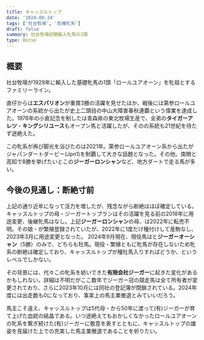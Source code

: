 ```yaml
---
title: キャッスルトップ
date: '2024-08-24'
tags: ['社台牧場', '危機牝系']
draft: false
summary: 社台牧場初期輸入牝馬の1頭
type: Horse
---
```


## 概要

社台牧場が1929年に輸入した基礎牝馬の1頭「ロールユアオーン」を牝祖とするファミリーライン。

直仔からは**エスパリオン**が重賞3勝の活躍を見せたほか、戦後には第参ロールユアオーンの系統から出た<HL name='ロールメリー'/>が史上二頭目の中山大障害春秋連覇という偉業を達成した。1978年の小倉記念を制した<HL name='ショウフウグリーン' />は青森県の東北牧場生産で、全弟の**タイガーアレツ**・**キングシリユース**もオープン馬と活躍したが、その<HL name='シリユース' />の系統も21世紀を待たず途絶えた。

この牝系が再び脚光を浴びたのは2021年。第参ロールユアオーン系から出た<HL name='キャッスルトップ' />がジャパンダートダービー(Jpn1)を制覇して大きな話題となった。その他、南関と高知で8勝を挙げたいとこの**ジーガーロンシャン**など、地方ダートで走る馬が多い。

## 今後の見通し：断絶寸前

上記の通り近年になって活力を増したが、残念ながら断絶はほぼ確定している。
キャッスルトップの母・ジーガートップランはその活躍を見る前の2018年に用途変更、後継牝馬はなし。上記**ジーガーロンシャン**の母、<HL name='ジーガーウイング' />は2022年に転売不明。その娘・<HL name='ジーガーローレンス' />が繁殖登録されていたが、2022年に1度だけ種付けして産駒なし、2023年3月に用途変更となった。
2024年9月現在、現役馬は<HL name='キャッスルトップ' />と**ジーガーオーシャン**（5勝）のみで、どちらも牡馬。現役・繁殖ともに牝馬が存在しないため牝系の断絶は確定しており、キャッスルトップが種牡馬入りすればどうか、というレベルでしかない。

その背景には、代々この牝系を紡いできた**有限会社ジーガー**に起きた変化があるかもしれない。詳細は不明だがここ数年でジーガー冠の競走馬は全て所有者が変更されており、さらに2023年10月には同社の登記簿が閉鎖されている。2024年度には出走数も0になっており、事実上の馬主業撤退とみていいだろう。

馬主こそ違え、キャッスルトップは5代母・<HL name='ジーガークイン' />から50年に渡って(有)ジーガーが育て上げた血統の結晶である。いつ途絶えてもおかしくなかったロールユアオーンの牝系を繋ぎ続けた(有)ジーガーに敬意を表すとともに、キャッスルトップの雄姿を見届けた上での充実した馬主業撤退であることを祈りたい。

<ProfileTable
  name = "ロールユアオーン"
  en_name = "Roll Your Own"
  sex = "牝"
  number = "F5-g"
  foaled = "1904"
  country = "米国ケンタッキー州 Xalapa Stud"
  imported = "1929"
  owner = "社台農場"
/>

<FamilyTree name='roll_your_own' />
